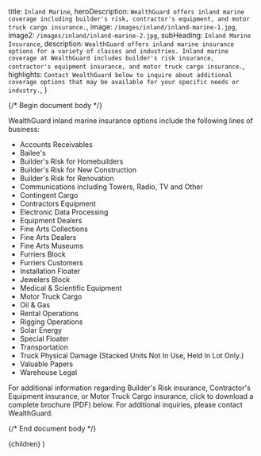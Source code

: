 
  title: `Inland Marine`,
  heroDescription: `WealthGuard offers inland marine coverage including builder's risk, contractor's equipment, and motor truck cargo insurance.`,
  image: `/images/inland/inland-marine-1.jpg`,
  image2: `/images/inland/inland-marine-2.jpg`,
  subHeading: `Inland Marine Insurance`,
  description: `WealthGuard offers inland marine insurance options for a variety of classes and industries. Inland marine coverage at WealthGuard includes builder's risk insurance, contractor's equipment insurance, and motor truck cargo insurance.`,
  highlights: `Contact WealthGuard below to inquire about additional coverage options that may be available for your specific needs or industry.`,
}

{/* Begin document body */}

WealthGuard inland marine insurance options include the following lines of business:

- Accounts Receivables 
- Bailee's
- Builder's Risk for Homebuilders
- Builder's Risk for New Construction 
- Builder's Risk for Renovation
- Communications including Towers, Radio, TV and Other 
- Contingent Cargo
- Contractors Equipment
- Electronic Data Processing 
- Equipment Dealers
- Fine Arts Collections
- Fine Arts Dealers
- Fine Arts Museums
- Furriers Block
- Furriers Customers
- Installation Floater
- Jewelers Block
- Medical & Scientific Equipment 
- Motor Truck Cargo
- Oil & Gas
- Rental Operations
- Rigging Operations
- Solar Energy
- Special Floater
- Transportation
- Truck Physical Damage (Stacked Units Not In Use, Held In Lot Only.) 
- Valuable Papers
- Warehouse Legal

For additional information regarding Builder's Risk insurance, Contractor's Equipment insurance, or Motor Truck Cargo insurance, click to download a complete brochure (PDF) below. For additional inquiries, please contact WealthGuard.

{/* End document body */}

  <SolutionTemplate meta={meta}>{children}</SolutionTemplate>
)
